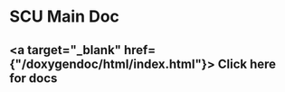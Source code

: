 # SCU Main Doc

## <a target="_blank" href={"/doxygendoc/html/index.html"}> Click here for docs </a>